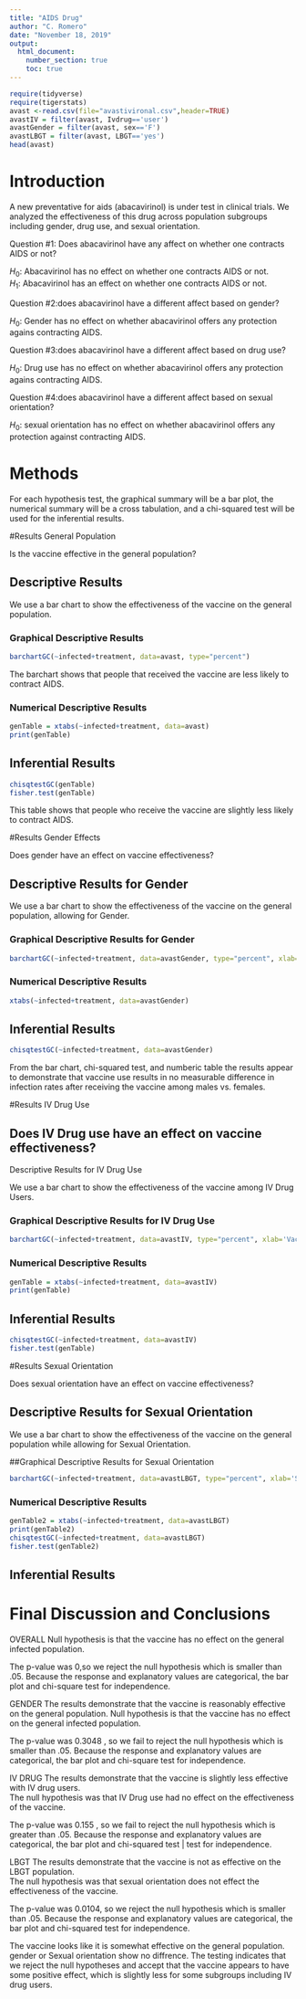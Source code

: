 ---
title: "AIDS Drug"
author: "C. Romero"
date: "November 18, 2019"
output:
  html_document:
    number_section: true
    toc: true
---
```{r include=FALSE,echo=FALSE}
require(tidyverse)
require(tigerstats)
avast <-read.csv(file="avastivironal.csv",header=TRUE)
avastIV = filter(avast, Ivdrug=='user')
avastGender = filter(avast, sex=='F')
avastLBGT = filter(avast, LBGT=='yes')
head(avast)
```

# Introduction

<!--In this section you explain what you are trying to show.  Where did the data come from?  What is the research or other question you are trying to answer?.  If you skimp in this section expect to be marked down in your grade. Paint a picture of the project a couple of paragraphs is expected!-->

A new  preventative for aids (abacavirinol) is under test in clinical trials. We analyzed the effectiveness of this drug across population subgroups including gender, drug use, and sexual orientation.

Question #1: Does abacavirinol have any affect on whether one contracts AIDS or not?

$H_0:$ Abacavirinol has no effect on whether one contracts AIDS or not.  
$H_1:$ Abacavirinol has an effect on whether one contracts AIDS or not.

Question #2:does abacavirinol have a different affect based on gender?

$H_0:$ Gender has no effect on whether abacavirinol offers any protection agains contracting AIDS.

Question #3:does abacavirinol have a different affect based on drug use?

$H_0:$ Drug use has no effect on whether abacavirinol offers any protection agains contracting AIDS.

Question #4:does abacavirinol have a different affect based on sexual orientation?

$H_0:$ sexual orientation has no effect on whether abacavirinol offers any protection against contracting AIDS.

# Methods

<!--Decide on your methods:  use "variable analysis" or other appropriate descriptors.  Make sure to choose at least one graphical method and at least one numerical method. Discuss what data manipulations may be needed for example subsetting or other binning procedures and what sort of graphical displays and inferential tools will be used!-->

For each hypothesis test, the graphical summary will be a bar plot, the numerical summary will be a cross tabulation, and a chi-squared test will be used for the inferential results.

#Results General Population

Is the vaccine effective in the general population?

<!--Divide this section into two sub-sections:  One for your descriptive  results and one for your inferential results.!-->


## Descriptive Results
We use a bar chart to show the effectiveness of the vaccine on the general population.


### Graphical Descriptive Results

<!--Graphical results here.  Make sure to show your code.  Provide appropriate labels for axes, giving units if possible, and provide a good title for the graph, too.  Use the graphical results to describe the patterns if any that exist in the data as focused toward the research question. Bottom line is to explain the features of the graph that are relevant to conforming or departing to what is expected by your null hypothesis !-->
```{r}
barchartGC(~infected+treatment, data=avast, type="percent")
```

The barchart shows that people that received the vaccine are less likely to contract AIDS.

### Numerical Descriptive Results

<!--Numerical results go here. Use the numerical results to describe the patterns if any that exist in the data as focused toward the research question!-->
```{r}
genTable = xtabs(~infected+treatment, data=avast)
print(genTable)
```
## Inferential Results

<!--State hypothesis clearly.  Make sure your discussion of the inferential test covers all the aspects that the test output produces, such as test statistic, p-value etc.  Make a decision about the null hypothesis, explain the assumptions on which the selected test/procedure was based, and why the chosen procedure satisfys the assumptions and is appropriate to answer the research question!-->

```{r}
chisqtestGC(genTable)
fisher.test(genTable)
```

This table shows that people who receive the vaccine are slightly less likely to contract AIDS.

#Results Gender Effects

<!--Divide this section into two sub-sections:  One for your descriptive  results and one for your inferential results.!-->

Does gender have an effect on vaccine effectiveness?

## Descriptive Results for Gender

We use a bar chart to show the effectiveness of the vaccine on the general population, allowing for Gender.

### Graphical Descriptive Results for Gender

<!--Graphical results here.  Make sure to show your code.  Provide appropriate labels for axes, giving units if possible, and provide a good title for the graph, too.  Use the graphical results to describe the patterns if any that exist in the data as focused toward the research question. Bottom line is to explain the features of the graph that are relevant to conforming or departing to what is expected by your null hypothesis !-->
```{r}
barchartGC(~infected+treatment, data=avastGender, type="percent", xlab='vaccine', main="Gender")
```

### Numerical Descriptive Results

<!--Numerical results go here. Use the numerical results to describe the patterns if any that exist in the data as focused toward the research question!-->
```{r}
xtabs(~infected+treatment, data=avastGender)
```
## Inferential Results

<!--State hypothesis clearly.  Make sure your discussion of the inferential test covers all the aspects that the test output produces, such as test statistic, p-value etc.  Make a decision about the null hypothesis, explain the assumptions on which the selected test/procedure was based, and why the chosen procedure satisfys the assumptions and is appropriate to answer the research question!-->
```{r}
chisqtestGC(~infected+treatment, data=avastGender)
```

From the bar chart, chi-squared test, and numberic table the results appear to demonstrate that vaccine use results in no measurable difference in infection rates after receiving the vaccine among males vs. females.

#Results IV Drug Use

<!--Divide this section into two sub-sections:  One for your descriptive  results and one for your inferential results.!-->

## Does IV Drug use have an effect on vaccine effectiveness?

Descriptive Results for IV Drug Use

We use a bar chart to show the effectiveness of the vaccine among IV Drug Users.

### Graphical Descriptive Results for IV Drug Use

<!--Graphical results here.  Make sure to show your code.  Provide appropriate labels for axes, giving units if possible, and provide a good title for the graph, too.  Use the graphical results to describe the patterns if any that exist in the data as focused toward the research question. Bottom line is to explain the features of the graph that are relevant to conforming or departing to what is expected by your null hypothesis !-->
```{r}
barchartGC(~infected+treatment, data=avastIV, type="percent", xlab='Vaccine', main='IV Drug')
```

### Numerical Descriptive Results

<!--Numerical results go here. Use the numerical results to describe the patterns if any that exist in the data as focused toward the research question!-->
```{r}
genTable = xtabs(~infected+treatment, data=avastIV)
print(genTable)
```

## Inferential Results

<!--State hypothesis clearly.  Make sure your discussion of the inferential test covers all the aspects that the test output produces, such as test statistic, p-value etc.  Make a decision about the null hypothesis, explain the assumptions on which the selected test/procedure was based, and why the chosen procedure satisfys the assumptions and is appropriate to answer the research question!-->
```{r}
chisqtestGC(~infected+treatment, data=avastIV)
fisher.test(genTable)
```

#Results Sexual Orientation

<!--Divide this section into two sub-sections:  One for your descriptive  results and one for your inferential results.!-->

Does sexual orientation have an effect on vaccine effectiveness? 

## Descriptive Results for Sexual Orientation

We use a bar chart to show the effectiveness of the vaccine on the general population while allowing for Sexual Orientation.

##Graphical Descriptive Results for Sexual Orientation

<!--Graphical results here.  Make sure to show your code.  Provide appropriate labels for axes, giving units if possible, and provide a good title for the graph, too.  Use the graphical results to describe the patterns if any that exist in the data as focused toward the research question. Bottom line is to explain the features of the graph that are relevant to conforming or departing to what is expected by your null hypothesis !-->
```{r}
barchartGC(~infected+treatment, data=avastLBGT, type="percent", xlab='Sexual Orientation')
```

### Numerical Descriptive Results

<!--Numerical results go here. Use the numerical results to describe the patterns if any that exist in the data as focused toward the research question!-->
```{r}
genTable2 = xtabs(~infected+treatment, data=avastLBGT)
print(genTable2)
chisqtestGC(~infected+treatment, data=avastLBGT)
fisher.test(genTable2)
```

## Inferential Results

<!--State hypothesis clearly.  Make sure your discussion of the inferential test covers all the aspects that the test output produces, such as test statistic, p-value etc.  Make a decision about the null hypothesis, explain the assumptions on which the selected test/procedure was based, and why the chosen procedure satisfys the assumptions and is appropriate to answer the research question!-->

# Final Discussion and Conclusions

<!--Discussion and conclusion here.  If you found a relationship be sure to consider whether the relationship occurs because one of the variavbles causes the other, or whether they perhasps are related for some other reason.  Watch the chapter 6 videos from the GeorgeTown videos collection.!-->

OVERALL
Null hypothesis is that the vaccine has no effect on the general infected population.  

The p-value was  0,so we reject the null hypothesis which is smaller than .05.
Because the response and explanatory values are categorical, the bar plot and chi-square test for independence.  


GENDER
The results demonstrate that the vaccine is reasonably effective on the general population. 
Null hypothesis is that the vaccine has no effect on the general infected population.

The p-value was 0.3048 , so we fail to reject the null hypothesis which is smaller than .05. Because the response and explanatory values are categorical, the bar plot and chi-square test for independence.


IV DRUG
The results demonstrate that the vaccine is slightly less effective with IV drug users.    
The null hypothesis was that IV Drug use had no effect on the effectiveness of the vaccine.

The p-value was  0.155 , so we fail to reject the null hypothesis which is greater than .05. Because the response and explanatory values are categorical, the bar plot and chi-squared test | test for independence.


LBGT
The results demonstrate that the vaccine is not as effective on the LBGT population.   
The null hypothesis was that sexual orientation does not effect the effectiveness of the vaccine.

The p-value was 0.0104, so we reject the null hypothesis which is smaller than .05. Because the response and explanatory values are categorical, the bar plot and chi-squared test for independence.



The vaccine looks like it is somewhat effective on the general population.  gender or Sexual orientation show no diffrence. The testing indicates that we reject the null hypotheses and accept that the vaccine appears to have some positive effect, which is slightly less for some subgroups including IV drug users. 